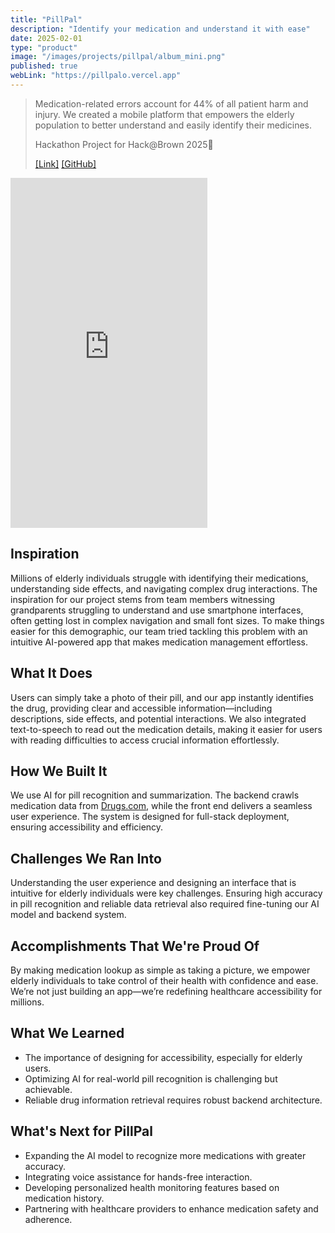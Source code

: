 ```yaml
---
title: "PillPal"
description: "Identify your medication and understand it with ease"
date: 2025-02-01
type: "product"
image: "/images/projects/pillpal/album_mini.png"
published: true
webLink: "https://pillpalo.vercel.app"
---
```


> Medication-related errors account for 44% of all patient harm and injury. We created a mobile platform that empowers the elderly population to better understand and easily identify their medicines.
>
> Hackathon Project for Hack@Brown 2025🐻
>
> [[Link]](https://pillpall.vercel.app) [[GitHub]](https://github.com/junkaiman/pillpal)

<iframe
  className="aspect-video sm:w-[60vw] w-[88vw] my-3"
  width="315"
  height="560"
  src="https://www.youtube.com/embed/UhfCBt_NWVQ"
  title="PillPal \\ Hack@Brown 2025"
  frameborder="0"
  allow="accelerometer; autoplay; clipboard-write; encrypted-media; gyroscope; picture-in-picture; web-share"
  referrerpolicy="strict-origin-when-cross-origin"
  allowfullscreen
></iframe>

## Inspiration

Millions of elderly individuals struggle with identifying their medications, understanding side effects, and navigating complex drug interactions. The inspiration for our project stems from team members witnessing grandparents struggling to understand and use smartphone interfaces, often getting lost in complex navigation and small font sizes. To make things easier for this demographic, our team tried tackling this problem with an intuitive AI-powered app that makes medication management effortless.

## What It Does

Users can simply take a photo of their pill, and our app instantly identifies the drug, providing clear and accessible information—including descriptions, side effects, and potential interactions. We also integrated text-to-speech to read out the medication details, making it easier for users with reading difficulties to access crucial information effortlessly.

## How We Built It

We use AI for pill recognition and summarization. The backend crawls medication data from [Drugs.com](https://www.drugs.com), while the front end delivers a seamless user experience. The system is designed for full-stack deployment, ensuring accessibility and efficiency.

## Challenges We Ran Into

Understanding the user experience and designing an interface that is intuitive for elderly individuals were key challenges. Ensuring high accuracy in pill recognition and reliable data retrieval also required fine-tuning our AI model and backend system.

## Accomplishments That We're Proud Of

By making medication lookup as simple as taking a picture, we empower elderly individuals to take control of their health with confidence and ease. We’re not just building an app—we’re redefining healthcare accessibility for millions.

## What We Learned

- The importance of designing for accessibility, especially for elderly users.
- Optimizing AI for real-world pill recognition is challenging but achievable.
- Reliable drug information retrieval requires robust backend architecture.

## What's Next for PillPal

- Expanding the AI model to recognize more medications with greater accuracy.
- Integrating voice assistance for hands-free interaction.
- Developing personalized health monitoring features based on medication history.
- Partnering with healthcare providers to enhance medication safety and adherence.
